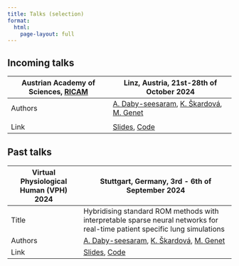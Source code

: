 ```yaml
---
title: Talks (selection)
format:
  html:
    page-layout: full
---
```


## Incoming talks

+-----------------------------------------------------------------------+-------------------------------------------------------------------------------------+
| Austrian Academy of Sciences,                                         |  Linz, Austria, 21st-28th of October 2024                                           |                                
|[RICAM](https://www.oeaw.ac.at/de/ricam/research/groups/group-egger)   |                                                                                     |
+=======================================================================+=====================================================================================+
| Authors                                                               | <a href="index.qmd">A. Daby-seesaram<a>,                                            |
|                                                                       | <a href="https://m3disim.saclay.inria.fr/people/katerina-skardova/">K. Škardová<a>, |
|                                                                       | <a href="https://mgenet.github.io/">M. Genet<a>                                     |
+-----------------------------------------------------------------------+-------------------------------------------------------------------------------------+
+-----------------------------------------------------------------------+-------------------------------------------------------------------------------------+
| Link                                                                  | [Slides](Resources/Documents/Presentations/RICAM/TODO.html),                        |
|                                                                       |                                [Code](https://pypi.org/project/NeuROM-Py/)          |
+-----------------------------------------------------------------------+-------------------------------------------------------------------------------------+


## Past talks

+----------------------------------------+-------------------------------------------------------------------------------------+
| Virtual Physiological Human (VPH) 2024 | Stuttgart, Germany, 3rd - 6th of September 2024                                     |
+========================================+=====================================================================================+
| Title                                  | Hybridising standard ROM methods with interpretable sparse neural networks          |
|                                        |for real-time patient specific lung simulations                                      |
+----------------------------------------+-------------------------------------------------------------------------------------+
| Authors                                | <a href="index.qmd">A. Daby-seesaram<a>,                                            |
|                                        | <a href="https://m3disim.saclay.inria.fr/people/katerina-skardova/">K. Škardová<a>, |
|                                        | <a href="https://mgenet.github.io/">M. Genet<a>                                     |
+----------------------------------------+-------------------------------------------------------------------------------------+
| Link                                   | [Slides](Resources/Documents/Presentations/VPH2024/TODO.html),                      |
|                                        |                                [Code](https://pypi.org/project/NeuROM-Py/)          |
+----------------------------------------+-------------------------------------------------------------------------------------+
